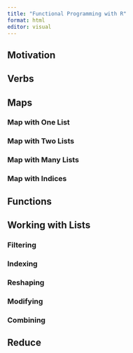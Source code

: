 ```yaml
---
title: "Functional Programming with R"
format: html
editor: visual
---
```


## Motivation 

## Verbs

## Maps 

### Map with One List 

### Map with Two Lists 

### Map with Many Lists 

### Map with Indices 

## Functions 

## Working with Lists 

### Filtering 

### Indexing

### Reshaping

### Modifying 

### Combining 

## Reduce 
